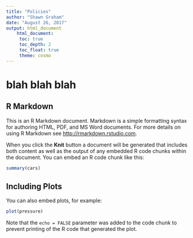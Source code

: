 ```yaml
---
title: "Policies"
author: "Shawn Graham"
date: "August 26, 2017"
output: html_document
    html_document:
     toc: true
     toc_depth: 2
     toc_float: true
     theme: cosmo
---
```


# blah blah blah

## R Markdown

This is an R Markdown document. Markdown is a simple formatting syntax for authoring HTML, PDF, and MS Word documents. For more details on using R Markdown see <http://rmarkdown.rstudio.com>.

When you click the **Knit** button a document will be generated that includes both content as well as the output of any embedded R code chunks within the document. You can embed an R code chunk like this:

```r
summary(cars)
```

## Including Plots

You can also embed plots, for example:

```r
plot(pressure)
```

Note that the `echo = FALSE` parameter was added to the code chunk to prevent printing of the R code that generated the plot.
